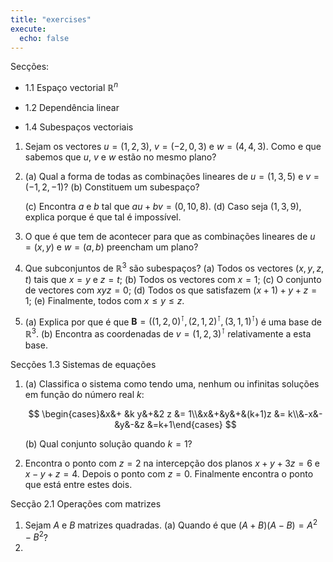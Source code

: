 ---
title: "exercises"
execute:
  echo: false
---

Secções:

-   1.1 Espaço vectorial $\mathbb{R}^n$

-   1.2 Dependência linear

-   1.4 Subespaços vectoriais

1.  Sejam os vectores $u=(1,2,3)$, $v=(-2,0,3)$ e $w=(4,4,3)$. Como e que sabemos que $u$, $v$ e $w$ estão no mesmo plano?

2.  \(a\) Qual a forma de todas as combinações lineares de $u=(1,3,5)$ e $v=(-1,2,-1)$? (b) Constituem um subespaço?

    \(c\) Encontra $a$ e $b$ tal que $au+bv=(0,10,8)$. (d) Caso seja $(1,3,9)$, explica porque é que tal é impossível.

3.  O que é que tem de acontecer para que as combinações lineares de $u=(x,y)$ e $w=(a,b)$ preencham um plano?

4.  Que subconjuntos de $\mathbb{R}^3$ são subespaços? (a) Todos os vectores $(x,y,z,t)$ tais que $x=y$ e $z=t$; (b) Todos os vectores com $x=1$; (c) O conjunto de vectores com $xyz=0$; (d) Todos os que satisfazem $(x+1)+y+z=1$; (e) Finalmente, todos com $x\leq y \leq z$.

5.  \(a\) Explica por que é que $\mathbf{B}=((1,2,0)^\intercal, (2,1,2)^\intercal,(3,1,1)^\intercal)$ é uma base de $\mathbb{R}^3$. (b) Encontra as coordenadas de $v=(1,2,3)^\intercal$ relativamente a esta base.

Secções 1.3 Sistemas de equações

1.  \(a\) Classifica o sistema como tendo uma, nenhum ou infinitas soluções em função do número real $k$:

    $$
    \begin{cases}&x&+ &k y&+&2 z &= 1\\&x&+&y&+&(k+1)z &= k\\&-x&-&y&-&z &=k+1\end{cases}
    $$

    \(b\) Qual conjunto solução quando $k=1$?

2.  Encontra o ponto com $z=2$ na intercepção dos planos $x+y+3z=6$ e $x-y+z=4$. Depois o ponto com $z=0$. Finalmente encontra o ponto que está entre estes dois.

Secção 2.1 Operações com matrizes

1.  Sejam $A$ e $B$ matrizes quadradas. (a) Quando é que $(A+B)(A-B)=A^2-B^2$?
2.  
